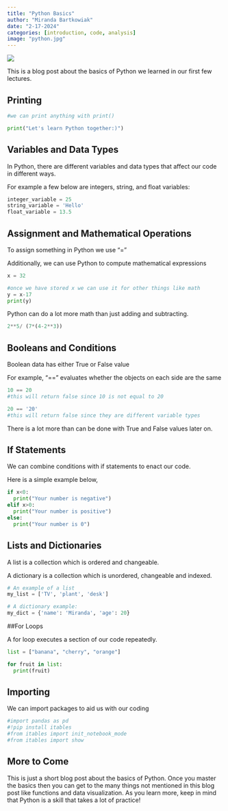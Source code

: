 ```yaml
---
title: "Python Basics"
author: "Miranda Bartkowiak"
date: "2-17-2024"
categories: [introduction, code, analysis]
image: "python.jpg"
---
```

![](python.jpg)

This is a blog post about the basics of Python we learned in our first few lectures. 

## Printing

```python
#we can print anything with print()

print("Let's learn Python together:)")
```

## Variables and Data Types

In Python, there are different variables and data types that affect our code in different ways.

For example a few below are integers, string, and float variables:

```python
integer_variable = 25
string_variable = 'Hello'
float_variable = 13.5

```

## Assignment and Mathematical Operations

To assign something in Python we use "="

Additionally, we can use Python to compute mathematical expressions
```python
x = 32

#once we have stored x we can use it for other things like math
y = x-17
print(y)
```

Python can do a lot more math than just adding and subtracting.

```python
2**5/ (7*(4-2**3))

```


## Booleans and Conditions

Boolean data has either True or False value

For example, 
"==" evaluates whether the objects on each side are the same


```python
10 == 20 
#this will return false since 10 is not equal to 20
```

```python
20 == '20' 
#this will return false since they are different variable types
```

There is a lot more than can be done with True and False values later on.


## If Statements 

We can combine conditions with if statements to enact our code.

Here is a simple example below,

```python
if x<0:
  print("Your number is negative")
elif x>0:
  print("Your number is positive")
else:
  print("Your number is 0")
```

## Lists and Dictionaries

A list is a collection which is ordered and changeable.

A dictionary is a collection which is unordered, changeable and indexed.

```python
# An example of a list
my_list = ['TV', 'plant', 'desk']

# A dictionary example:
my_dict = {'name': 'Miranda', 'age': 20}
```


##For Loops

A for loop executes a section of our code repeatedly.

```python
list = ["banana", "cherry", "orange"]

for fruit in list:
  print(fruit)
```

## Importing

We can import packages to aid us with our coding

```python

#import pandas as pd
#!pip install itables
#from itables import init_notebook_mode
#from itables import show
```


## More to Come

This is just a short blog post about the basics of Python. Once you master the basics then you can get to the many things not mentioned in this blog post like functions and data visualization. As you learn more, keep in mind that Python is a skill that takes a lot of practice!